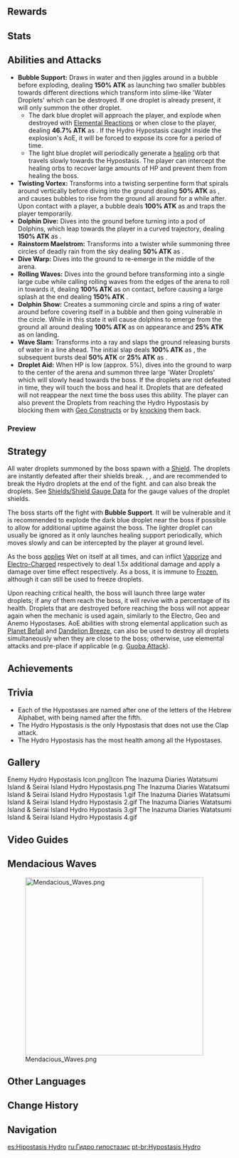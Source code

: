 {{Enemy Infobox
|title    = He
|image    = Enemy Hydro Hypostasis.png
|element  = Hydro
|type     = Normal Bosses
|family   = Elemental Lifeforms
|group    = Hypostases
|location = [[Suigetsu Pool]], [[Watatsumi Island]], [[Inazuma]]
|ability1 = Healing
|ability2 = Invincibility Frames
|ability3 = Pushing Vacuum Field
|drops    = Dew of Repudiation
}}
{{Description|Code Name: He. A high-purity [[Hydro]] entity.<br />Hypostases have strong rejection properties, and will mercilessly expel any that test them. The logic behind their behavior remains a mystery.|[[Adventurer Handbook]]}}
{{Enemy Intro}}

==Rewards==
{{World Boss Rewards
|gem         = Varunada Lazurite
|exclusive   = Dew of Repudiation
|sets        = Traveling Doctor,Berserker,Instructor,The Exile,Prayers for Destiny
}}

==Stats==
{{Enemy Stats
|hydro_res    = Immune
|atk_ratio    = 6
|hp_ratio     = 9
|hp_type      = 1
}}

==Abilities and Attacks==
*'''Bubble Support:''' Draws in water and then jiggles around in a bubble before exploding, dealing '''150% ATK''' as {{Color|AoE Hydro DMG}} launching two smaller bubbles towards different directions which transform into slime-like 'Water Droplets' which can be destroyed. If one droplet is already present, it will only summon the other droplet.
**The dark blue droplet will approach the player, and explode when destroyed with [[Elemental Reactions]] or when close to the player, dealing '''46.7% ATK''' as {{Color|AoE Hydro DMG}}. If the Hydro Hypostasis caught inside the explosion's AoE, it will be forced to expose its core for a period of time.
**The light blue droplet will periodically generate a [[healing]] orb that travels slowly towards the Hypostasis. The player can intercept the healing orbs to recover large amounts of HP and prevent them from healing the boss.
*'''Twisting Vortex:''' Transforms into a twisting serpentine form that spirals around vertically before diving into the ground dealing '''50% ATK''' as {{Color|AoE Hydro DMG}}, and causes bubbles to rise from the ground all around for a while after. Upon contact with a player, a bubble deals '''100% ATK''' as {{Color|Hydro DMG}} and traps the player temporarily.
*'''Dolphin Dive:''' Dives into the ground before turning into a pod of Dolphins, which leap towards the player in a curved trajectory, dealing '''150% ATK''' as {{Color|AoE Hydro DMG}}.
*'''Rainstorm Maelstrom:''' Transforms into a twister while summoning three circles of deadly rain from the sky dealing '''50% ATK''' as {{Color|AoE Hydro DoT}}.
*'''Dive Warp:''' Dives into the ground to re-emerge in the middle of the arena.
*'''Rolling Waves:''' Dives into the ground before transforming into a single large cube while calling rolling waves from the edges of the arena to roll in towards it, dealing '''100% ATK''' as {{Color|Hydro DMG}} on contact, before causing a large splash at the end dealing '''150% ATK''' {{Color|AoE Hydro DMG}}.
*'''Dolphin Show:''' Creates a summoning circle and spins a ring of water around before covering itself in a bubble and then going vulnerable in the circle. While in this state it will cause dolphins to emerge from the ground all around dealing '''100% ATK''' as {{Color|AoE Hydro DMG}} on appearance and '''25% ATK''' as {{Color|AoE Hydro DMG}} on landing.
*'''Wave Slam:''' Transforms into a ray and slaps the ground releasing bursts of water in a line ahead. The initial slap deals '''100% ATK''' as {{Color|AoE Hydro DMG}}, the subsequent bursts deal '''50% ATK''' or '''25% ATK''' as {{Color|AoE Hydro DMG}}.
*'''Droplet Aid:''' When HP is low (approx. 5%), dives into the ground to warp to the center of the arena and summon three large 'Water Droplets' which will slowly head towards the boss. If the droplets are not defeated in time, they will touch the boss and heal it. Droplets that are defeated will not reappear the next time the boss uses this ability. The player can also prevent the Droplets from reaching the Hydro Hypostasis by blocking them with [[Geo Constructs]] or by [[Displacement|knocking]] them back.

===Preview===
{{Preview
|size=185px
|file1=Hydro Hypostasis Bubble Support
|caption1=Bubble Support

|file2=Hydro Hypostasis Twisting Vortex
|caption2=Twisting Vortex

|file3=Hydro Hypostasis Dolphin Dive
|caption3=Dolphin Dive

|file4=Hydro Hypostasis Rainstorm Maelstrom
|caption4=Rainstorm Maelstrom

|file5=Hydro Hypostasis Rolling Waves
|caption5=Rolling Waves

|file6=Hydro Hypostasis Dolphin Show
|caption6=Dolphin Show

|file7=Hydro Hypostasis Wave Slam
|caption7=Wave Slam

|file8=Hydro Hypostasis Droplet Aid
|caption8=Droplet Aid
}}

==Strategy==
All water droplets summoned by the boss spawn with a {{Hydro}} [[Shields|Shield]]. The droplets are instantly defeated after their shields break. {{Cryo}}, {{Pyro}}, and {{Electro}} are recommended to break the Hydro droplets at the end of the fight. {{Anemo}} and {{Geo}} can also break the droplets. See [[Shields/Shield Gauge Data]] for the gauge values of the droplet shields.

The boss starts off the fight with '''Bubble Support'''. It will be vulnerable and it is recommended to explode the dark blue droplet near the boss if possible to allow for additional uptime against the boss. The lighter droplet can usually be ignored as it only launches healing support periodically, which moves slowly and can be intercepted by the player at ground level.

As the boss [[Gauge Unit Theory/Auras|applies]] Wet on itself at all times, {{Pyro}} and {{Electro}} can inflict [[Vaporize]] and [[Electro-Charged]] respectively to deal 1.5x additional damage and apply a damage over time effect respectively. As a boss, it is immune to [[Frozen]], although it can still be used to freeze droplets.

Upon reaching critical health, the boss will launch three large water droplets; if any of them reach the boss, it will revive with a percentage of its health. Droplets that are destroyed before reaching the boss will not appear again when the mechanic is used again, similarly to the Electro, Geo and Anemo Hypostases. AoE abilities with strong elemental application such as [[Planet Befall]] and [[Dandelion Breeze]], can also be used to destroy all droplets simultaneously when they are close to the boss; otherwise, use elemental attacks and pre-place if applicable (e.g. [[Guoba Attack]]).

==Achievements==
{{Achievement Topic Table|topic=Hydro Hypostasis|requirements=1}}

==Trivia==
* Each of the Hypostases are named after one of the letters of the Hebrew Alphabet, with {{Lang|"He"|he=ה|he_rm=He}} being named after the fifth.
* The Hydro Hypostasis is the only Hypostasis that does not use the Clap attack.
* The Hydro Hypostasis has the most health among all the Hypostases.

==Gallery==
<gallery hideaddbutton="true" captionalign="center">
Enemy Hydro Hypostasis Icon.png|Icon
The Inazuma Diaries Watatsumi Island & Seirai Island Hydro Hypostasis.png
The Inazuma Diaries Watatsumi Island & Seirai Island Hydro Hypostasis 1.gif
The Inazuma Diaries Watatsumi Island & Seirai Island Hydro Hypostasis 2.gif
The Inazuma Diaries Watatsumi Island & Seirai Island Hydro Hypostasis 3.gif
The Inazuma Diaries Watatsumi Island & Seirai Island Hydro Hypostasis 4.gif
</gallery>

==Video Guides==
{{EVT
|video1   = https://youtu.be/6ChSf1DaOV8
|caption1 = How to Easily Beat the Hydro Hypostasis

|video2   = https://youtu.be/OAgim2QZJSY
|caption2 = Hydro Hypostasis Location
}}

==Mendacious Waves==
{{Description|Deceitful waters swirl in silence on one of Inazuma's westerly islands like an omen of disaster.<br />Defeat the Hydro Hypostasis hiding in this secret place and quell its foul waves.}}
[[File:Mendacious Waves.png|400px]]

==Other Languages==
{{Other Languages
|en      = Hydro Hypostasis
|zhs     = 无相之水
|zhs_rm  = Wúxiàng zhī Shuǐ
|zht     = 無相之水
|zht_rm  = Wúxiàng zhī Shuǐ
|zh_tl   = Signless Water
|ja      = {{Rubi|無|む|相|そう|の|&nbsp;|水|みず}}
|ja_rm   = Musou no Mizu
|ja_tl   = Signless Water
|ko      = {{tt|무상|無相}}의 물
|ko_rm   = Musang-ui Mul
|ko_tl   = Signless Water
|es      = Hipostasis Hydro
|es_tl   = Hydro Hypostasis
|fr      = Hypostase Hydro
|fr_tl   = Hydro Hypostasis
|ru      = Гидро гипостазис
|ru_tl   = Hydro Hypostasis
|th      = Hydro Hypostasis
|vi      = Thủy Nguyên Bản
|vi_tl   = Prototype Hydro
|de      = Hydro-Hypostase
|de_tl   = Hydro Hypostasis
|id      = Hydro Hypostasis
|pt      = Hypostasis Hydro
|pt_tl   = Hydro Hypostasis
}}

==Change History==
{{Change History|2.1}}

==Navigation==
{{Enemy Navbox|type=bosses}}
[[es:Hipostasis Hydro]]
[[ru:Гидро гипостазис]]
[[pt-br:Hypostasis Hydro]]